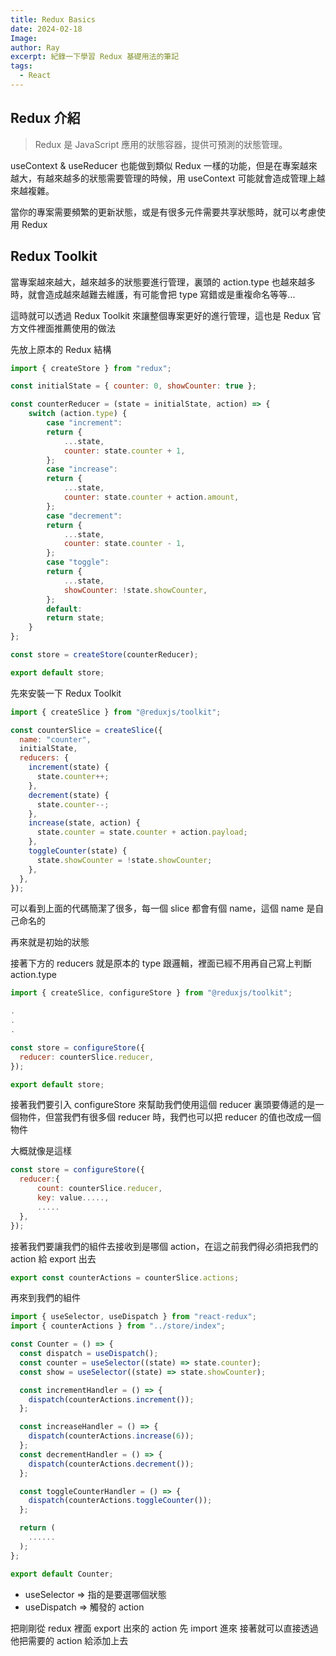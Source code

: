 ```yaml
---
title: Redux Basics
date: 2024-02-18
Image:
author: Ray
excerpt: 紀錄一下學習 Redux 基礎用法的筆記
tags:
  - React
---
```


## Redux 介紹

> Redux 是 JavaScript 應用的狀態容器，提供可預測的狀態管理。

useContext & useReducer 也能做到類似 Redux 一樣的功能，但是在專案越來越大，有越來越多的狀態需要管理的時候，用 useContext 可能就會造成管理上越來越複雜。

當你的專案需要頻繁的更新狀態，或是有很多元件需要共享狀態時，就可以考慮使用 Redux

## Redux Toolkit

當專案越來越大，越來越多的狀態要進行管理，裏頭的 action.type 也越來越多時，就會造成越來越難去維護，有可能會把 type 寫錯或是重複命名等等...

這時就可以透過 Redux Toolkit 來讓整個專案更好的進行管理，這也是 Redux 官方文件裡面推薦使用的做法

先放上原本的 Redux 結構

```javascript:store/index.js
import { createStore } from "redux";

const initialState = { counter: 0, showCounter: true };

const counterReducer = (state = initialState, action) => {
    switch (action.type) {
        case "increment":
        return {
            ...state,
            counter: state.counter + 1,
        };
        case "increase":
        return {
            ...state,
            counter: state.counter + action.amount,
        };
        case "decrement":
        return {
            ...state,
            counter: state.counter - 1,
        };
        case "toggle":
        return {
            ...state,
            showCounter: !state.showCounter,
        };
        default:
        return state;
    }
};

const store = createStore(counterReducer);

export default store;
```

先來安裝一下 Redux Toolkit

<Snippet text="npm install @reduxjs/toolkit" />

```javascript:store/index.js
import { createSlice } from "@reduxjs/toolkit";

const counterSlice = createSlice({
  name: "counter",
  initialState,
  reducers: {
    increment(state) {
      state.counter++;
    },
    decrement(state) {
      state.counter--;
    },
    increase(state, action) {
      state.counter = state.counter + action.payload;
    },
    toggleCounter(state) {
      state.showCounter = !state.showCounter;
    },
  },
});
```

可以看到上面的代碼簡潔了很多，每一個 slice 都會有個 name，這個 name 是自己命名的

再來就是初始的狀態

接著下方的 reducers 就是原本的 type 跟邏輯，裡面已經不用再自己寫上判斷 action.type

```javascript:store/index.js
import { createSlice, configureStore } from "@reduxjs/toolkit";

.
.
.

const store = configureStore({
  reducer: counterSlice.reducer,
});

export default store;

```

接著我們要引入 configureStore 來幫助我們使用這個 reducer
裏頭要傳遞的是一個物件，但當我們有很多個 reducer 時，我們也可以把 reducer 的值也改成一個物件

大概就像是這樣

```javascript:store/index.js
const store = configureStore({
  reducer:{
      count: counterSlice.reducer,
      key: value.....,
      .....
  },
});
```

接著我們要讓我們的組件去接收到是哪個 action，在這之前我們得必須把我們的 action 給 export 出去

```javascript:store/index.js
export const counterActions = counterSlice.actions;
```

再來到我們的組件

```javascript:counter.jsx
import { useSelector, useDispatch } from "react-redux";
import { counterActions } from "../store/index";

const Counter = () => {
  const dispatch = useDispatch();
  const counter = useSelector((state) => state.counter);
  const show = useSelector((state) => state.showCounter);

  const incrementHandler = () => {
    dispatch(counterActions.increment());
  };

  const increaseHandler = () => {
    dispatch(counterActions.increase(6));
  };
  const decrementHandler = () => {
    dispatch(counterActions.decrement());
  };

  const toggleCounterHandler = () => {
    dispatch(counterActions.toggleCounter());
  };

  return (
    ......
  );
};

export default Counter;
```

- useSelector => 指的是要選哪個狀態
- useDispatch => 觸發的 action

把剛剛從 redux 裡面 export 出來的 action 先 import 進來
接著就可以直接透過他把需要的 action 給添加上去
